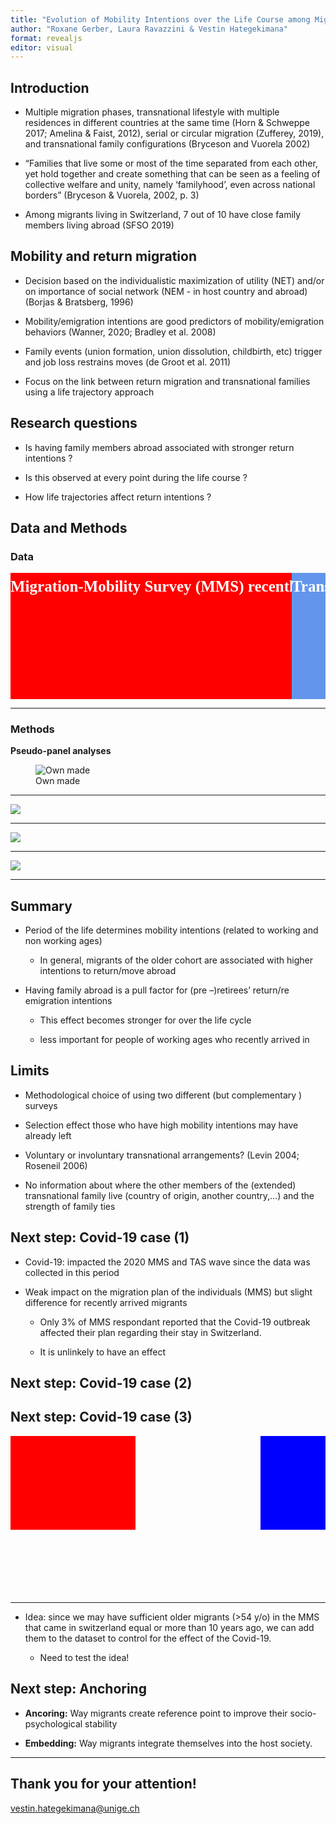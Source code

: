 ```yaml
---
title: "Evolution of Mobility Intentions over the Life Course among Migrants with a Transnational Family"
author: "Roxane Gerber, Laura Ravazzini & Vestin Hategekimana"
format: revealjs
editor: visual
---
```


## Introduction

-   Multiple migration phases, transnational lifestyle with multiple residences in different countries at the same time (Horn & Schweppe 2017; Amelina & Faist, 2012), serial or circular migration (Zufferey, 2019), and transnational family configurations (Bryceson and Vuorela 2002)

-   “Families that live some or most of the time separated from each other, yet hold together and create something that can be seen as a feeling of collective welfare and unity, namely ‘familyhood’, even across national borders” (Bryceson & Vuorela, 2002, p. 3)

-   Among migrants living in Switzerland, 7 out of 10 have close family members living abroad (SFSO 2019)

## Mobility and return migration

-   Decision based on the individualistic maximization of utility (NET) and/or on importance of social network (NEM - in host country and abroad) (Borjas & Bratsberg, 1996)

-   Mobility/emigration intentions are good predictors of mobility/emigration behaviors (Wanner, 2020; Bradley et al. 2008)

-   Family events (union formation, union dissolution, childbirth, etc) trigger and job loss restrains moves (de Groot et al. 2011)

-   Focus on the link between return migration and transnational families using a life trajectory approach

## Research questions

-   Is having family members abroad associated with stronger return intentions ?

-   Is this observed at every point during the life course ?

-   How life trajectories affect return intentions ?

## Data and Methods

### Data

```{=html}
<svg height="1000" width="2500">
  <g>
    <rect width="450" height="300" x="0" y="0" fill="red"/>
    <text x="0" y="30" font-family="Verdana" font-size="25" fill="white" style="white-space: pre-line; text-align: center; font-weight: bold;">Migration-Mobility Survey 
    (MMS)
    recently arrived migrants in
    Switzerland (last 14 years)
    age range 24-54 
    
    longitudinal
</text>
  </g>
  <g>
    <rect width="450" height="100" x="0" y="300" fill="Pink"/>
    <text x="0" y="330" font-family="Verdana" font-size="25" fill="black" style="white-space: pre-line; text-align: center;">N = 988 migrants who migrated at 
    18 or older
</text>
  </g>
  <g>
    <rect width="450" height="300" x="450" y="0" fill="CornflowerBlue"/>
    <text x="450" y="30" font-family="Verdana" font-size="25" fill="white" style="white-space: pre-line; text-align: center; font-weight: bold;">Transnational Ageing Survey
    (TAS)
    55+ migrants living in
    Switzerland
    
    transversal
</text>
  </g>
  <g>
    <rect width="450" height="100" x="450" y="300" fill="LightSkyBlue"/>
    <text x="450" y="330" font-family="Verdana" font-size="25" fill="black" style="white-space: pre-line; text-align: center;">N = 1,420 migrants who migrated
    at 18 or older</text>
  </g>
</svg>
```

------------------------------------------------------------------------

### Methods

**Pseudo-panel analyses**

![Own made](panel_design.PNG){fig-align="center"}

------------------------------------------------------------------------

![](Intention%20to%20leave%20switzerland.PNG){fig-align="center"}

------------------------------------------------------------------------

![](Partner%20is%20abroad.PNG){fig-align="center"}

------------------------------------------------------------------------

![](Children%20abroad.PNG){fig-align="center"}

------------------------------------------------------------------------

## Summary

-   Period of the life determines mobility intentions (related to working and non working ages)

    -   In general, migrants of the older cohort are associated with higher intentions to return/move abroad

-   Having family abroad is a pull factor for (pre --)retirees’ return/re emigration intentions

    -   This effect becomes stronger for over the life cycle

    -   less important for people of working ages who recently arrived in

## Limits

-   Methodological choice of using two different (but complementary ) surveys

-   Selection effect those who have high mobility intentions may have already left

-   Voluntary or involuntary transnational arrangements? (Levin 2004; Roseneil 2006)

-   No information about where the other members of the (extended) transnational family live (country of origin, another country,…) and the strength of family ties

## Next step: Covid-19 case (1)

-   Covid-19: impacted the 2020 MMS and TAS wave since the data was collected in this period

-   Weak impact on the migration plan of the individuals (MMS) but slight difference for recently arrived migrants

    -   Only 3% of MMS respondant reported that the Covid-19 outbreak affected their plan regarding their stay in Switzerland.

    -   It is unlinkely to have an effect

## Next step: Covid-19 case (2)

```{=html}
<!-- <div class='tableauPlaceholder' id='viz1719932275790' style='position: relative'><noscript><a href='https:&#47;&#47;public.tableau.com&#47;app&#47;profile&#47;nccr.on.the.move&#47;viz&#47;Migration-MobilitySurvey-Exploration&#47;Survey'><img alt='Survey ' src='https:&#47;&#47;public.tableau.com&#47;static&#47;images&#47;X2&#47;X2Q8NCYFD&#47;1_rss.png' style='border: none' /></a></noscript><object class='tableauViz'  style='display:none;'><param name='host_url' value='https%3A%2F%2Fpublic.tableau.com%2F' /> <param name='embed_code_version' value='3' /> <param name='path' value='shared&#47;X2Q8NCYFD' /> <param name='toolbar' value='yes' /><param name='static_image' value='https:&#47;&#47;public.tableau.com&#47;static&#47;images&#47;X2&#47;X2Q8NCYFD&#47;1.png' /> <param name='animate_transition' value='yes' /><param name='display_static_image' value='yes' /><param name='display_spinner' value='yes' /><param name='display_overlay' value='yes' /><param name='display_count' value='yes' /></object></div>                <script type='text/javascript'>                    var divElement = document.getElementById('viz1719932275790');                    var vizElement = divElement.getElementsByTagName('object')[0];                    vizElement.style.width='760px';vizElement.style.height='927px';                    var scriptElement = document.createElement('script');                    scriptElement.src = 'https://public.tableau.com/javascripts/api/viz_v1.js';                    vizElement.parentNode.insertBefore(scriptElement, vizElement);                </script> -->
```
## Next step: Covid-19 case (3)

```{=html}
<svg width="3000", height="1500">
  <g>
    <rect width="200" height="150" x="0" y="0" fill="red"/>
    
  </g>
  <g>
    <rect width="200" height="150" x="400" y="0" fill="blue"/>
    
  </g>
  <g>
    <rect width="200" height="150" x="800" y="0" fill="green"/>
    
  </g>
</svg>
```

------------------------------------------------------------------------

-   Idea: since we may have sufficient older migrants (\>54 y/o) in the MMS that came in switzerland equal or more than 10 years ago, we can add them to the dataset to control for the effect of the Covid-19.

    -   Need to test the idea!

## Next step: Anchoring

-   **Ancoring:** Way migrants create reference point to improve their socio-psychological stability

-   **Embedding:** Way migrants integrate themselves into the host society.

------------------------------------------------------------------------

## Thank you for your attention!

[vestin.hategekimana\@unige.ch](vestin.hategekimana@unige.ch)
